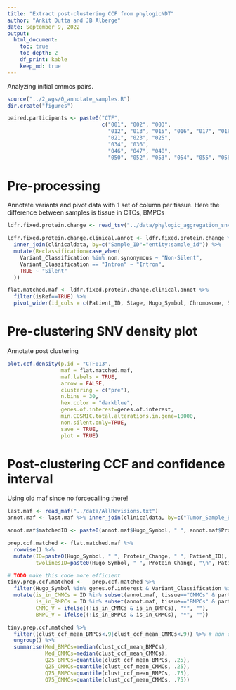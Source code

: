 ```yaml
---
title: "Extract post-clustering CCF from phylogicNDT"
author: "Ankit Dutta and JB Alberge"
date: September 9, 2022
output: 
  html_document:
    toc: true
    toc_depth: 2
    df_print: kable
    keep_md: true
---
```


Analyzing initial cmmcs pairs.

```r
source("../2_wgs/0_annotate_samples.R")
dir.create("figures")

paired.participants <- paste0("CTF", 
                              c("001", "002", "003", 
                                "012", "013", "015", "016", "017", "018", "019", 
                                "021", "023", "025", 
                                "034", "036", 
                                "046", "047", "048", 
                                "050", "052", "053", "054", "055", "058"))

```

# Pre-processing

Annotate variants and pivot data with 1 set of column per tissue. Here the difference between samples is tissue in CTCs, BMPCs

```r
ldfr.fixed.protein.change <- read_tsv("../data/phylogic_aggregation_snv_Sept9.tsv")

ldfr.fixed.protein.change.clinical.annot <- ldfr.fixed.protein.change %>%
  inner_join(clinicaldata, by=c("Sample_ID"="entity:sample_id")) %>%
  mutate(Reclassification=case_when(
    Variant_Classification %in% non.synonymous ~ "Non-Silent",
    Variant_Classification == "Intron" ~ "Intron",
    TRUE ~ "Silent"
  ))

flat.matched.maf <- ldfr.fixed.protein.change.clinical.annot %>%
  filter(isRef==TRUE) %>%
  pivot_wider(id_cols = c(Patient_ID, Stage, Hugo_Symbol, Chromosome, Start_position, Reference_Allele, Tumor_Seq_Allele, Protein_Change, Variant_Classification, Variant_Type, COSMIC_overlapping_mutations, COSMIC_total_alterations_in_gene), names_from = tissue, values_from = c(starts_with("clust_ccf"), preDP_ccf_mean))

```

# Pre-clustering SNV density plot

Annotate post clustering

```r
plot.ccf.density(p.id = "CTF013",
                 maf = flat.matched.maf,
                 maf.labels = TRUE,
                 arrow = FALSE,
                 clustering = c("pre"),
                 n.bins = 30,
                 hex.color = "darkblue",
                 genes.of.interest=genes.of.interest,
                 min.COSMIC.total.alterations.in.gene=10000,
                 non.silent.only=TRUE,
                 save = TRUE,
                 plot = TRUE)
```

# Post-clustering CCF and confidence interval

Using old maf since no forcecalling there!

```r
last.maf <- read_maf("../data/AllRevisions.txt")
annot.maf <- last.maf %>% inner_join(clinicaldata, by=c("Tumor_Sample_Barcode")) %>% filter(isRef==TRUE)

annot.maf$matchedID <- paste0(annot.maf$Hugo_Symbol, " ", annot.maf$Protein_Change, " ", annot.maf$participant)

prep.ccf.matched <- flat.matched.maf %>%
  rowwise() %>%
  mutate(ID=paste0(Hugo_Symbol, " ", Protein_Change, " ", Patient_ID),
         twolinesID=paste0(Hugo_Symbol, " ", Protein_Change, "\n", Patient_ID))

# TODO make this code more efficient
tiny.prep.ccf.matched <-   prep.ccf.matched %>%
  filter(Hugo_Symbol %in% genes.of.interest & Variant_Classification %in% non.synonymous[non.synonymous != "Splice_Site" ] ) %>%
  mutate(is_in_CMMCs = ID %in% subset(annot.maf, tissue=="CMMCs" & participant==Patient_ID)$matchedID,
         is_in_BMPCs = ID %in% subset(annot.maf, tissue=="BMPCs" & participant==Patient_ID)$matchedID,
         CMMC_V = ifelse((!is_in_CMMCs & is_in_BMPCs), "*", ""),
         BMPC_V = ifelse((!is_in_BMPCs & is_in_CMMCs), "*", ""))

tiny.prep.ccf.matched %>%
  filter((clust_ccf_mean_BMPCs<.9|clust_ccf_mean_CMMCs<.9)) %>% # non clonal mutations
  ungroup() %>%
  summarise(Med_BMPCs=median(clust_ccf_mean_BMPCs),
            Med_CMMCs=median(clust_ccf_mean_CMMCs),
            Q25_BMPCs=quantile(clust_ccf_mean_BMPCs, .25),
            Q25_CMMCs=quantile(clust_ccf_mean_CMMCs, .25),
            Q75_BMPCs=quantile(clust_ccf_mean_BMPCs, .75),
            Q75_CMMCs=quantile(clust_ccf_mean_CMMCs, .75))

```


